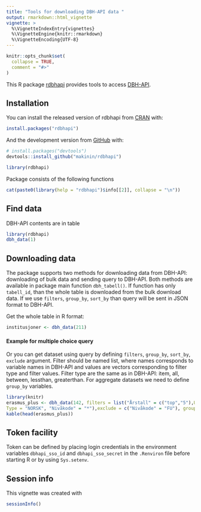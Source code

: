 ```yaml
---
title: "Tools for downloading DBH-API data "
output: rmarkdown::html_vignette
vignette: >
  %\VignetteIndexEntry{vignettes}
  %\VignetteEngine{knitr::rmarkdown}
  %\VignetteEncoding{UTF-8}
---
```


```r
knitr::opts_chunk$set(
  collapse = TRUE,
  comment = "#>"
)
```



This R package [rdbhapi](https://github.com/makinin/rdbhapi) provides tools to access [DBH-API](https://dbh.nsd.uib.no/tjenester.action).


## Installation

You can install the released version of rdbhapi from [CRAN](https://CRAN.R-project.org) with:

``` r
install.packages("rdbhapi")
```

And the development version from [GitHub](https://github.com/) with:

``` r
# install.packages("devtools")
devtools::install_github("makinin/rdbhapi")
```
```r
library(rdbhapi)
```
Package consists of the following functions

```r
cat(paste0(library(help = "rdbhapi")$info[[2]], collapse = "\n"))
```

## Find data

DBH-API contents are in table 

```r
library(rdbhapi)
dbh_data(1)
```


## Downloading data

The package supports two methods for downloading data from DBH-API: 
downloading of bulk data and sending query to DBH-API.
Both methods are available in package main function `dbh_tabell()`. 
If function has only `tabell_id`, than the whole table is 
downloaded from the bulk download data. If we use `filters`, `group_by`, `sort_by` 
than query will be sent in JSON format to DBH-API.

Get the whole table in R format:

```r
institusjoner <- dbh_data(211)
```


#### Example for multiple choice query 

Or you can get dataset using query by defining `filters`, `group_by`, `sort_by`, `exclude`  argument. Filter
should be named list, where names corresponds to variable names in DBH-API and
values are vectors corresponding to filter type and filter values. Filter type are the same as in DBH-API: item, all, between, lessthan, greaterthan. For aggregate datasets we need to define `group_by` variables. 


```r
library(knitr)
erasmus_plus <- dbh_data(142, filters = list("Årstall" = c("top","5"),Utvekslingsavtale = "ERASMUS+", 
Type = "NORSK", "Nivåkode" = "*"),exclude = c("Nivåkode" = "FU"), group_by = "Årstall")
kable(head(erasmus_plus))
```



## Token facility 
Token can be defined by placing login credentials in the environment variables `dbhapi_sso_id` and `dbhapi_sso_secret`
in the `.Renviron` file before starting R or by using `Sys.setenv`.

## Session info
This vignette was created with

```r
sessionInfo()
```
